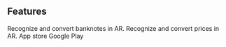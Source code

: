 ## Features

<ProjectCard title="Banknotes detector" link="https://youtu.be/ngB50JQBsnU" bg="linear-gradient(to right, #D4145A 0%, #FBB03B 100%)">
Recognize and convert banknotes in AR.
</ProjectCard>

<ProjectCard title="Prices detector" link="https://youtu.be/19pIXPm7ADg" bg="linear-gradient(to right, #D4145A 0%, #FBB03B 100%)">
Recognize and convert prices in AR.
</ProjectCard>

<ProjectCard title="GMoney ios" link="https://itunes.apple.com/us/app/gmoney-ar-currency-converter/id1430788405?ls=1&mt=8" bg="linear-gradient(to right, #D4145A 0%, #FBB03B 100%)">
App store
</ProjectCard>

<ProjectCard title="GMoney android" link="https://play.google.com/store/apps/details?id=by.kv.gmoney" bg="linear-gradient(to right, #D4145A 0%, #FBB03B 100%)">
Google Play
</ProjectCard>
